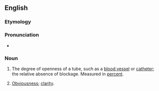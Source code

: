 ==English==

===Etymology===
{{suffix|en|patent|cy}}

===Pronunciation===
* {{IPA|/ˈpeɪtənsi/|lang=en}}

===Noun===
{{en-noun|patencies}}

# {{lb|en|medicine}} The degree of openness of a tube, such as a [[blood vessel]] or [[catheter]]; the relative absence of blockage. Measured in [[percent]].
# {{lb|en|uncountable}} [[obviousness|Obviousness]]; [[clarity]].